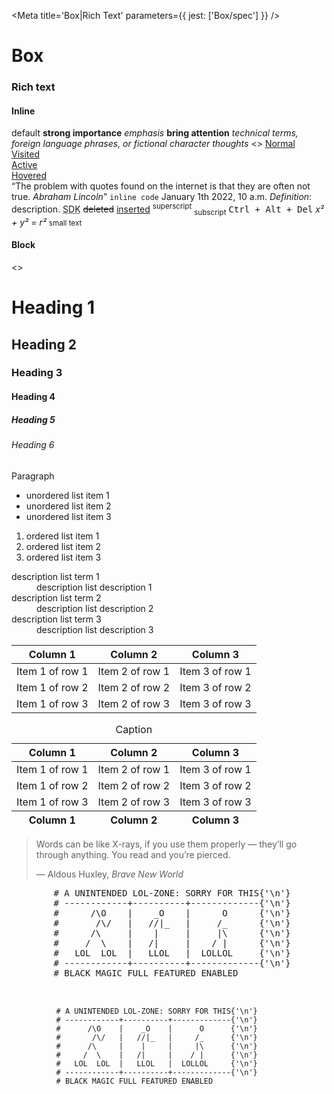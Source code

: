 
<Meta title='Box|Rich Text' parameters={{ jest: ['Box/spec'] }} />

# Box

### Rich text

#### Inline

<Preview>
  <Story name='default'>
    <Box textStyle='p1' richText='inline'>
      default
    </Box>
  </Story>
</Preview>

<Preview>
  <Story name='strong'>
    <Box textStyle='p1' richText='inline'>
      <strong>strong importance</strong>
    </Box>
  </Story>
</Preview>

<Preview>
  <Story name='em'>
    <Box textStyle='p1' richText='inline'>
      <em>emphasis</em>
    </Box>
  </Story>
</Preview>

<Preview>
  <Story name='b'>
    <Box textStyle='p1' richText='inline'>
      <b>bring attention</b>
    </Box>
  </Story>
</Preview>

<Preview>
  <Story name='i'>
    <Box textStyle='p1' richText='inline'>
      <i>technical terms, foreign language phrases, or fictional character thoughts</i>
    </Box>
  </Story>
</Preview>

<Preview>
  <Story name='a'>
    <Box textStyle='p1' richText='inline'>
      <>
        <a href='#'>Normal</a><br />
        <a href='#' className='is-visited'>Visited</a><br />
        <a href='#' className='is-active'>Active</a><br />
        <a href='#' className='is-hovered'>Hovered</a><br />
      </>
    </Box>
  </Story>
</Preview>

<Preview>
  <Story name='q and cite'>
    <Box textStyle='p1' richText='inline'>
      <q>The problem with quotes found on the internet is that they are often not true. <cite>Abraham Lincoln</cite></q>
    </Box>
  </Story>
</Preview>

<Preview>
  <Story name='code'>
    <Box textStyle='p1' richText='inline'>
      <code>inline code</code>
    </Box>
  </Story>
</Preview>

<Preview>
  <Story name='time'>
    <Box textStyle='p1' richText='inline'>
      <time dateTime='20220101 10:00'>January 1th 2022, 10 a.m.</time>
    </Box>
  </Story>
</Preview>

<Preview>
  <Story name='dfn'>
    <Box textStyle='p1' richText='inline'>
      <dfn>Definition</dfn>: description.
    </Box>
  </Story>
</Preview>

<Preview>
  <Story name='abbr'>
    <Box textStyle='p1' richText='inline'>
      <abbr title='Source Development Kit'>SDK</abbr>
    </Box>
  </Story>
</Preview>

<Preview>
  <Story name='del and ins'>
    <Box textStyle='p1' richText='inline'>
      <del>deleted</del> <ins>inserted</ins>
    </Box>
  </Story>
</Preview>

<Preview>
  <Story name='sup and sub'>
    <Box textStyle='p1' richText='inline'>
      <sup>superscript</sup> <sub>subscript</sub>
    </Box>
  </Story>
</Preview>

<Preview>
  <Story name='kbd'>
    <Box textStyle='p1' richText='inline'>
      <kbd>Ctrl + Alt + Del</kbd>
    </Box>
  </Story>
</Preview>

<Preview>
  <Story name='var'>
    <Box textStyle='p1' richText='inline'>
      <var>x² + y² = r²</var>
    </Box>
  </Story>
</Preview>

<Preview>
  <Story name='small'>
    <Box textStyle='p1' richText='inline'>
      <small>small text</small>
    </Box>
  </Story>
</Preview>

#### Block

<Preview>
  <Story name='hx'>
    <Box textStyle='p1' richText='block'>
      <>
        <h1>Heading 1</h1>
        <h2>Heading 2</h2>
        <h3>Heading 3</h3>
        <h4>Heading 4</h4>
        <h5>Heading 5</h5>
        <h6>Heading 6</h6>
      </>
    </Box>
  </Story>
</Preview>

<Preview>
  <Story name='p'>
    <Box textStyle='p1' richText='block'>
      <p>Paragraph</p>
    </Box>
  </Story>
</Preview>

<Preview>
  <Story name='ul'>
    <Box textStyle='p1' richText='block'>
      <ul>
        <li>unordered list item 1</li>
        <li>unordered list item 2</li>
        <li>unordered list item 3</li>
      </ul>
    </Box>
  </Story>
</Preview>

<Preview>
  <Story name='ol'>
    <Box textStyle='p1' richText='block'>
      <ol>
        <li>ordered list item 1</li>
        <li>ordered list item 2</li>
        <li>ordered list item 3</li>
      </ol>
    </Box>
  </Story>
</Preview>

<Preview>
  <Story name='dl'>
    <Box textStyle='p1' richText='block'>
      <dl>
        <dt>description list term 1</dt>
        <dd>description list description 1</dd>
        <dt>description list term 2</dt>
        <dd>description list description 2</dd>
        <dt>description list term 3</dt>
        <dd>description list description 3</dd>
      </dl>
    </Box>
  </Story>
</Preview>

<Preview>
  <Story name='table (simple)'>
    <Box textStyle='p1' richText='block'>
      <table>
        <thead>
          <tr>
            <th>Column 1</th>
            <th>Column 2</th>
            <th>Column 3</th>
          </tr>
        </thead>
        <tbody>
          <tr>
            <td>Item 1 of row 1</td>
            <td>Item 2 of row 1</td>
            <td>Item 3 of row 1</td>
          </tr>
          <tr>
            <td>Item 1 of row 2</td>
            <td>Item 2 of row 2</td>
            <td>Item 3 of row 2</td>
          </tr>
          <tr>
            <td>Item 1 of row 3</td>
            <td>Item 2 of row 3</td>
            <td>Item 3 of row 3</td>
          </tr>
        </tbody>
      </table>
    </Box>
  </Story>
</Preview>

<Preview>
  <Story name='table (complex)'>
    <Box textStyle='p1' richText='block'>
      <table>
        <caption>Caption</caption>
        <thead>
          <tr>
            <th>Column 1</th>
            <th>Column 2</th>
            <th>Column 3</th>
          </tr>
        </thead>
        <tfoot>
          <tr>
            <th>Column 1</th>
            <th>Column 2</th>
            <th>Column 3</th>
          </tr>
        </tfoot>
        <tbody>
          <tr>
            <td>Item 1 of row 1</td>
            <td>Item 2 of row 1</td>
            <td>Item 3 of row 1</td>
          </tr>
          <tr>
            <td>Item 1 of row 2</td>
            <td>Item 2 of row 2</td>
            <td>Item 3 of row 2</td>
          </tr>
          <tr>
            <td>Item 1 of row 3</td>
            <td>Item 2 of row 3</td>
            <td>Item 3 of row 3</td>
          </tr>
        </tbody>
      </table>
    </Box>
  </Story>
</Preview>

<Preview>
  <Story name='blockquote and cite'>
    <Box textStyle='p1' richText='block'>
      <blockquote>
        <p>
          Words can be like X-rays, if you use them properly — they’ll go through anything.
          You read and you’re pierced.
        </p>
        <footer>— Aldous Huxley, <cite>Brave New World</cite></footer>
      </blockquote>
    </Box>
  </Story>
</Preview>

<Preview>
  <Story name='pre'>
    <Box textStyle='p1' richText='block'>
      <pre>
        # A UNINTENDED LOL-ZONE: SORRY FOR THIS{'\n'}
        # ------------+----------+-------------{'\n'}
        #      /\O    |    _O    |      O      {'\n'}
        #       /\/   |   //|_   |     /_      {'\n'}
        #      /\     |    |     |     |\      {'\n'}
        #     /  \    |   /|     |    / |      {'\n'}
        #   LOL  LOL  |   LLOL   |  LOLLOL     {'\n'}
        # ------------+----------+-------------{'\n'}
        # BLACK MAGIC FULL FEATURED ENABLED
      </pre>
    </Box>
  </Story>
</Preview>

<Preview>
  <Story name='pre with code'>
    <Box textStyle='p1' richText='block'>
      <pre>
        <code>
          # A UNINTENDED LOL-ZONE: SORRY FOR THIS{'\n'}
          # ------------+----------+-------------{'\n'}
          #      /\O    |    _O    |      O      {'\n'}
          #       /\/   |   //|_   |     /_      {'\n'}
          #      /\     |    |     |     |\      {'\n'}
          #     /  \    |   /|     |    / |      {'\n'}
          #   LOL  LOL  |   LLOL   |  LOLLOL     {'\n'}
          # ------------+----------+-------------{'\n'}
          # BLACK MAGIC FULL FEATURED ENABLED
        </code>
      </pre>
    </Box>
  </Story>
</Preview>
